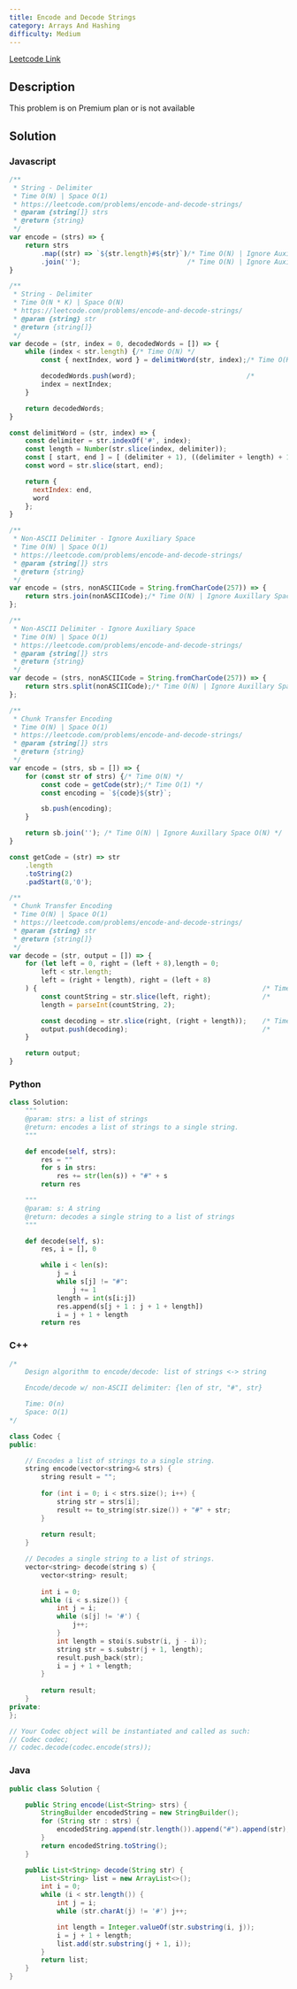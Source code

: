 ```yaml
---
title: Encode and Decode Strings
category: Arrays And Hashing
difficulty: Medium
---
```


<Callout>

[Leetcode Link](https://leetcode.com/problems/encode-and-decode-strings)

</Callout>

## Description
This problem is on Premium plan or is not available

## Solution

### Javascript
```javascript
/**
 * String - Delimiter
 * Time O(N) | Space O(1)
 * https://leetcode.com/problems/encode-and-decode-strings/
 * @param {string[]} strs
 * @return {string}
 */
var encode = (strs) => {
    return strs
        .map((str) => `${str.length}#${str}`)/* Time O(N) | Ignore Auxillary Space O(N) */
        .join('');                           /* Time O(N) | Ignore Auxillary Space O(N) */
}

/**
 * String - Delimiter
 * Time O(N * K) | Space O(N)
 * https://leetcode.com/problems/encode-and-decode-strings/
 * @param {string} str
 * @return {string[]}
 */
var decode = (str, index = 0, decodedWords = []) => {
    while (index < str.length) {/* Time O(N) */
        const { nextIndex, word } = delimitWord(str, index);/* Time O(K) | Ignore Auxillary Space Space (K) */

        decodedWords.push(word);                            /*           | Ignore Auxillary Space O(N * K ) */
        index = nextIndex;
    }

    return decodedWords;
}

const delimitWord = (str, index) => {
    const delimiter = str.indexOf('#', index);                             /* Time O(K) */
    const length = Number(str.slice(index, delimiter));                    /* Time O(K) */
    const [ start, end ] = [ (delimiter + 1), ((delimiter + length) + 1) ];
    const word = str.slice(start, end);                                    /* Time O(K) | Ignore Auxillary Space O(K) */

    return {
      nextIndex: end,
      word
    };
}

/**
 * Non-ASCII Delimiter - Ignore Auxiliary Space
 * Time O(N) | Space O(1)
 * https://leetcode.com/problems/encode-and-decode-strings/
 * @param {string[]} strs
 * @return {string}
 */
var encode = (strs, nonASCIICode = String.fromCharCode(257)) => {
    return strs.join(nonASCIICode);/* Time O(N) | Ignore Auxillary Space O(N) */
};

/**
 * Non-ASCII Delimiter - Ignore Auxiliary Space
 * Time O(N) | Space O(1)
 * https://leetcode.com/problems/encode-and-decode-strings/
 * @param {string[]} strs
 * @return {string}
 */
var decode = (strs, nonASCIICode = String.fromCharCode(257)) => {
    return strs.split(nonASCIICode);/* Time O(N) | Ignore Auxillary Space O(N) */
};

/**
 * Chunk Transfer Encoding
 * Time O(N) | Space O(1)
 * https://leetcode.com/problems/encode-and-decode-strings/
 * @param {string[]} strs
 * @return {string}
 */
var encode = (strs, sb = []) => {
    for (const str of strs) {/* Time O(N) */
        const code = getCode(str);/* Time O(1) */
        const encoding = `${code}${str}`;

        sb.push(encoding); 
    }

    return sb.join(''); /* Time O(N) | Ignore Auxillary Space O(N) */
}

const getCode = (str) => str
    .length
    .toString(2)
    .padStart(8,'0');

/**
 * Chunk Transfer Encoding
 * Time O(N) | Space O(1)
 * https://leetcode.com/problems/encode-and-decode-strings/
 * @param {string} str
 * @return {string[]}
 */
var decode = (str, output = []) => {
    for (let left = 0, right = (left + 8),length = 0;
        left < str.length;
        left = (right + length), right = (left + 8)
    ) {                                                         /* Time O(N) */
        const countString = str.slice(left, right);             /*           | Ignore Auxillary Space O(K) */
        length = parseInt(countString, 2);

        const decoding = str.slice(right, (right + length));    /* Time O(K) | Ignore Auxillary Space O(N * K) */
        output.push(decoding);                                  /*           | Ignore Auxillary Space O(N * K) */
    }

    return output;
}

```
### Python
```python
class Solution:
    """
    @param: strs: a list of strings
    @return: encodes a list of strings to a single string.
    """

    def encode(self, strs):
        res = ""
        for s in strs:
            res += str(len(s)) + "#" + s
        return res

    """
    @param: s: A string
    @return: decodes a single string to a list of strings
    """

    def decode(self, s):
        res, i = [], 0

        while i < len(s):
            j = i
            while s[j] != "#":
                j += 1
            length = int(s[i:j])
            res.append(s[j + 1 : j + 1 + length])
            i = j + 1 + length
        return res

```
### C++
```cpp
/*
    Design algorithm to encode/decode: list of strings <-> string

    Encode/decode w/ non-ASCII delimiter: {len of str, "#", str}

    Time: O(n)
    Space: O(1)
*/

class Codec {
public:

    // Encodes a list of strings to a single string.
    string encode(vector<string>& strs) {
        string result = "";
        
        for (int i = 0; i < strs.size(); i++) {
            string str = strs[i];
            result += to_string(str.size()) + "#" + str;
        }
        
        return result;
    }

    // Decodes a single string to a list of strings.
    vector<string> decode(string s) {
        vector<string> result;
        
        int i = 0;
        while (i < s.size()) {
            int j = i;
            while (s[j] != '#') {
                j++;
            }
            int length = stoi(s.substr(i, j - i));
            string str = s.substr(j + 1, length);
            result.push_back(str);
            i = j + 1 + length;
        }
        
        return result;
    }
private:
};

// Your Codec object will be instantiated and called as such:
// Codec codec;
// codec.decode(codec.encode(strs));

```
### Java
```java
public class Solution {

    public String encode(List<String> strs) {
        StringBuilder encodedString = new StringBuilder();
        for (String str : strs) {
            encodedString.append(str.length()).append("#").append(str);
        }
        return encodedString.toString();
    }

    public List<String> decode(String str) {
        List<String> list = new ArrayList<>();
        int i = 0;
        while (i < str.length()) {
            int j = i;
            while (str.charAt(j) != '#') j++;

            int length = Integer.valueOf(str.substring(i, j));
            i = j + 1 + length;
            list.add(str.substring(j + 1, i));
        }
        return list;
    }
}

```



